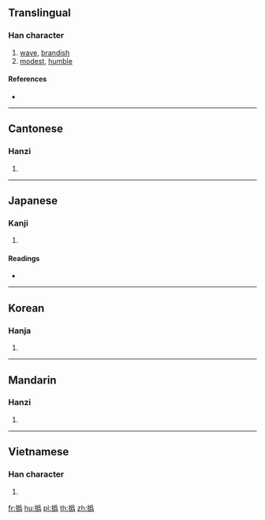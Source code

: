 {{also|㧑}}
==Translingual==

===Han character===
{{Han char|rn=64|rad=手|as=12|sn=15|four=42027|canj=QBHF|ids=⿰扌爲}}

# [[wave]], [[brandish]]
# [[modest]], [[humble]]

====References====
* {{Han ref|kx=0454.260|dkj=12716|dj=0804.060|hdz=31924.010|uh=649D|ud=25757|bh=D95A|bd=55642}}

----

==Cantonese==

===Hanzi===
{{yue-hanzi|jyut=[[fai1]]|y=fai1|sim=㧑}}

# {{defn|lang=yue|sort=手12}}

----

==Japanese==

===Kanji===
{{ja-kanji|grade=|rs=手12}}

# {{defn|lang=ja|sort=手12}}

====Readings====
* {{ja-readings|on=[[き]] (ki), [[い]] (i)|kun=[[はなす]] (hanasu)}}

----

==Korean==

===Hanja===
{{ko-hanja|hangeul=휘|eumhun=|rv=hwi|mr=hwi|y=hwi}}

# {{defn|lang=ko|sort=手12}}

----

==Mandarin==

===Hanzi===
{{cmn-hanzi|sim=㧑|pin=[[huī]] ([[hui1]]), [[chuáng]] ([[chuang2]])|wg=hui<sup>1</sup>, ch'uang<sup>2</sup>}}

# {{defn|lang=cmn|sort=手12}}

----

==Vietnamese==

===Han character===
{{vi-readings|rs=手12|hanviet=vày}}

# {{defn|lang=vi|sort=手12}}

[[fr:撝]]
[[hu:撝]]
[[pl:撝]]
[[th:撝]]
[[zh:撝]]